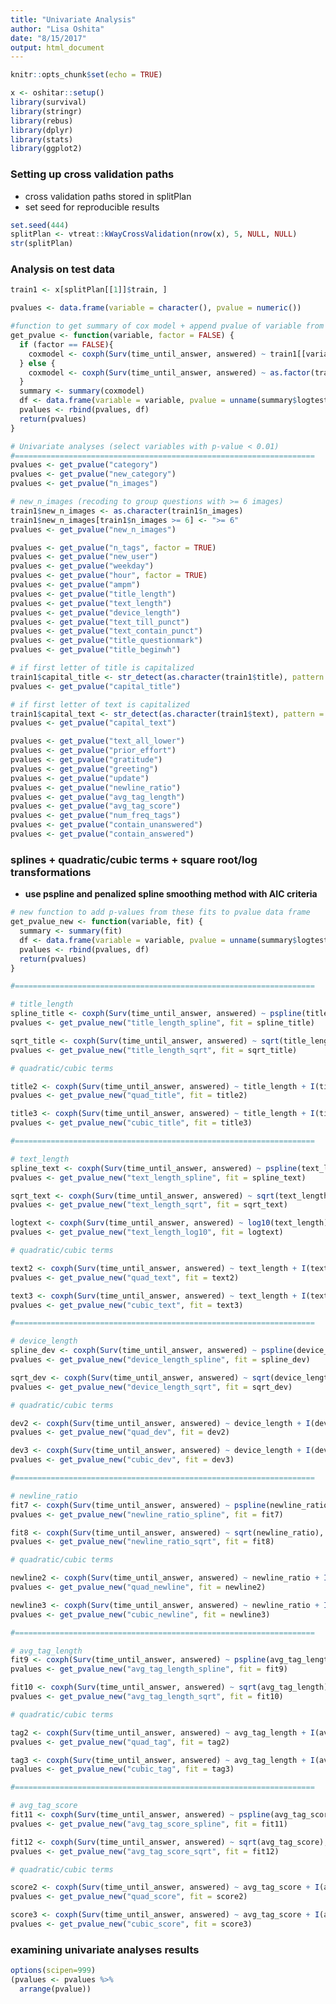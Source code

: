 ```yaml
---
title: "Univariate Analysis"
author: "Lisa Oshita"
date: "8/15/2017"
output: html_document
---
```


```r
knitr::opts_chunk$set(echo = TRUE)
```

```r
x <- oshitar::setup()
library(survival)
library(stringr)
library(rebus)
library(dplyr)
library(stats)
library(ggplot2)
```

### Setting up cross validation paths

* cross validation paths stored in splitPlan
* set seed for reproducible results

```r
set.seed(444)
splitPlan <- vtreat::kWayCrossValidation(nrow(x), 5, NULL, NULL)
str(splitPlan)
```

### Analysis on test data 

```r
train1 <- x[splitPlan[[1]]$train, ]

pvalues <- data.frame(variable = character(), pvalue = numeric())

#function to get summary of cox model + append pvalue of variable from loglik test to data frame
get_pvalue <- function(variable, factor = FALSE) {
  if (factor == FALSE){
    coxmodel <- coxph(Surv(time_until_answer, answered) ~ train1[[variable]], data = train1)
  } else {
    coxmodel <- coxph(Surv(time_until_answer, answered) ~ as.factor(train1[[variable]]), data = train1)
  }
  summary <- summary(coxmodel)
  df <- data.frame(variable = variable, pvalue = unname(summary$logtest[[3]]))
  pvalues <- rbind(pvalues, df)
  return(pvalues)
}

# Univariate analyses (select variables with p-value < 0.01)
#===================================================================
pvalues <- get_pvalue("category")
pvalues <- get_pvalue("new_category")
pvalues <- get_pvalue("n_images")

# new_n_images (recoding to group questions with >= 6 images) 
train1$new_n_images <- as.character(train1$n_images)
train1$new_n_images[train1$n_images >= 6] <- ">= 6"
pvalues <- get_pvalue("new_n_images")

pvalues <- get_pvalue("n_tags", factor = TRUE)
pvalues <- get_pvalue("new_user")
pvalues <- get_pvalue("weekday")
pvalues <- get_pvalue("hour", factor = TRUE)
pvalues <- get_pvalue("ampm")
pvalues <- get_pvalue("title_length")
pvalues <- get_pvalue("text_length")
pvalues <- get_pvalue("device_length")
pvalues <- get_pvalue("text_till_punct")
pvalues <- get_pvalue("text_contain_punct")
pvalues <- get_pvalue("title_questionmark")
pvalues <- get_pvalue("title_beginwh")

# if first letter of title is capitalized 
train1$capital_title <- str_detect(as.character(train1$title), pattern = "^[[:upper:]]")
pvalues <- get_pvalue("capital_title")

# if first letter of text is capitalized
train1$capital_text <- str_detect(as.character(train1$text), pattern = "^[[:upper:]]")
pvalues <- get_pvalue("capital_text")

pvalues <- get_pvalue("text_all_lower")
pvalues <- get_pvalue("prior_effort")
pvalues <- get_pvalue("gratitude")
pvalues <- get_pvalue("greeting")
pvalues <- get_pvalue("update")
pvalues <- get_pvalue("newline_ratio")
pvalues <- get_pvalue("avg_tag_length")
pvalues <- get_pvalue("avg_tag_score")
pvalues <- get_pvalue("num_freq_tags")
pvalues <- get_pvalue("contain_unanswered")
pvalues <- get_pvalue("contain_answered")
```

### splines + quadratic/cubic terms + square root/log transformations 

* **use pspline and penalized spline smoothing method with AIC criteria**

```r
# new function to add p-values from these fits to pvalue data frame
get_pvalue_new <- function(variable, fit) {
  summary <- summary(fit)
  df <- data.frame(variable = variable, pvalue = unname(summary$logtest[[3]]))
  pvalues <- rbind(pvalues, df)
  return(pvalues)
}

#===================================================================

# title_length
spline_title <- coxph(Surv(time_until_answer, answered) ~ pspline(title_length, df = 0, method = "AIC"), data = train1)
pvalues <- get_pvalue_new("title_length_spline", fit = spline_title)

sqrt_title <- coxph(Surv(time_until_answer, answered) ~ sqrt(title_length), data = train1)
pvalues <- get_pvalue_new("title_length_sqrt", fit = sqrt_title)

# quadratic/cubic terms 

title2 <- coxph(Surv(time_until_answer, answered) ~ title_length + I(title_length^2), data = train1)
pvalues <- get_pvalue_new("quad_title", fit = title2)

title3 <- coxph(Surv(time_until_answer, answered) ~ title_length + I(title_length^2) + I(title_length^3), data = train1)
pvalues <- get_pvalue_new("cubic_title", fit = title3)

#===================================================================

# text_length
spline_text <- coxph(Surv(time_until_answer, answered) ~ pspline(text_length, df = 0, method = "AIC"), data = train1)
pvalues <- get_pvalue_new("text_length_spline", fit = spline_text)

sqrt_text <- coxph(Surv(time_until_answer, answered) ~ sqrt(text_length), data = train1)
pvalues <- get_pvalue_new("text_length_sqrt", fit = sqrt_text)

logtext <- coxph(Surv(time_until_answer, answered) ~ log10(text_length), data = train1)
pvalues <- get_pvalue_new("text_length_log10", fit = logtext)

# quadratic/cubic terms 

text2 <- coxph(Surv(time_until_answer, answered) ~ text_length + I(text_length^2), data = train1)
pvalues <- get_pvalue_new("quad_text", fit = text2)

text3 <- coxph(Surv(time_until_answer, answered) ~ text_length + I(text_length^2) + I(text_length^3), data = train1)
pvalues <- get_pvalue_new("cubic_text", fit = text3)

#===================================================================

# device_length
spline_dev <- coxph(Surv(time_until_answer, answered) ~ pspline(device_length, df = 0, method = "AIC"), data = train1)
pvalues <- get_pvalue_new("device_length_spline", fit = spline_dev)

sqrt_dev <- coxph(Surv(time_until_answer, answered) ~ sqrt(device_length), data = train1)
pvalues <- get_pvalue_new("device_length_sqrt", fit = sqrt_dev)

# quadratic/cubic terms 

dev2 <- coxph(Surv(time_until_answer, answered) ~ device_length + I(device_length^2), data = train1)
pvalues <- get_pvalue_new("quad_dev", fit = dev2)

dev3 <- coxph(Surv(time_until_answer, answered) ~ device_length + I(device_length^2) + I(device_length^3), data = train1)
pvalues <- get_pvalue_new("cubic_dev", fit = dev3)

#===================================================================

# newline_ratio
fit7 <- coxph(Surv(time_until_answer, answered) ~ pspline(newline_ratio, df = 0, method = "AIC"), data = train1)
pvalues <- get_pvalue_new("newline_ratio_spline", fit = fit7)

fit8 <- coxph(Surv(time_until_answer, answered) ~ sqrt(newline_ratio), data = train1)
pvalues <- get_pvalue_new("newline_ratio_sqrt", fit = fit8)

# quadratic/cubic terms

newline2 <- coxph(Surv(time_until_answer, answered) ~ newline_ratio + I(newline_ratio^2), data = train1)
pvalues <- get_pvalue_new("quad_newline", fit = newline2)

newline3 <- coxph(Surv(time_until_answer, answered) ~ newline_ratio + I(newline_ratio^2) + I(newline_ratio^3), data = train1)
pvalues <- get_pvalue_new("cubic_newline", fit = newline3)

#===================================================================

# avg_tag_length
fit9 <- coxph(Surv(time_until_answer, answered) ~ pspline(avg_tag_length, df = 0, method = "AIC"), data = train1)
pvalues <- get_pvalue_new("avg_tag_length_spline", fit = fit9)

fit10 <- coxph(Surv(time_until_answer, answered) ~ sqrt(avg_tag_length), data = train1)
pvalues <- get_pvalue_new("avg_tag_length_sqrt", fit = fit10)

# quadratic/cubic terms 

tag2 <- coxph(Surv(time_until_answer, answered) ~ avg_tag_length + I(avg_tag_length^2), data = train1)
pvalues <- get_pvalue_new("quad_tag", fit = tag2)

tag3 <- coxph(Surv(time_until_answer, answered) ~ avg_tag_length + I(avg_tag_length^2) + I(avg_tag_length^3), data = train1)
pvalues <- get_pvalue_new("cubic_tag", fit = tag3)

#===================================================================

# avg_tag_score
fit11 <- coxph(Surv(time_until_answer, answered) ~ pspline(avg_tag_score, df = 0, method = "AIC"), data = train1)
pvalues <- get_pvalue_new("avg_tag_score_spline", fit = fit11)

fit12 <- coxph(Surv(time_until_answer, answered) ~ sqrt(avg_tag_score), data = train1)
pvalues <- get_pvalue_new("avg_tag_score_sqrt", fit = fit12)

# quadratic/cubic terms 

score2 <- coxph(Surv(time_until_answer, answered) ~ avg_tag_score + I(avg_tag_score^2), data = train1)
pvalues <- get_pvalue_new("quad_score", fit = score2)

score3 <- coxph(Surv(time_until_answer, answered) ~ avg_tag_score + I(avg_tag_score^2) + I(avg_tag_score^3), data = train1)
pvalues <- get_pvalue_new("cubic_score", fit = score3)
```

### examining univariate analyses results 

```r
options(scipen=999)
(pvalues <- pvalues %>%
  arrange(pvalue))
```
